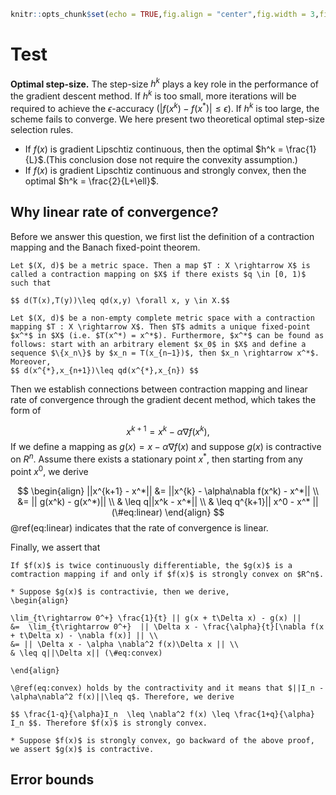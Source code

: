 ```r
knitr::opts_chunk$set(echo = TRUE,fig.align = "center",fig.width = 3,fig.height = 3)
```

# Test

**Optimal step-size.** The step-size $h^k$ plays a key role in the performance of the gradient descent method. If $h^k$ is too small, more iterations will be required to achieve the $\epsilon$-accuracy ($|f(x^k)-f(x^*)|\leq \epsilon$). If $h^k$ is too large, the scheme fails to converge. We here present two theoretical optimal step-size selection rules.

* If $f(x)$ is gradient Lipschtiz continuous, then the optimal $h^k = \frac{1}{L}$.(This conclusion dose not require the convexity assumption.) 
* If $f(x)$ is gradient Lipschtiz continuous and strongly convex, then the optimal $h^k = \frac{2}{L+\ell}$.

## Why linear rate of convergence? 

Before we answer this question, we first list the definition of a contraction mapping and the Banach fixed-point theorem.

```definition
Let $(X, d)$ be a metric space. Then a map $T : X \rightarrow X$ is called a contraction mapping on $X$ if there exists $q \in [0, 1)$ such that

$$ d(T(x),T(y))\leq qd(x,y) \forall x, y \in X.$$

```

```theorem
Let $(X, d)$ be a non-empty complete metric space with a contraction mapping $T : X \rightarrow X$. Then $T$ admits a unique fixed-point $x^*$ in $X$ (i.e. $T(x^*) = x^*$). Furthermore, $x^*$ can be found as follows: start with an arbitrary element $x_0$ in $X$ and define a sequence $\{x_n\}$ by $x_n = T(x_{n−1})$, then $x_n \rightarrow x^*$. Moreover,
$$ d(x^{*},x_{n+1})\leq qd(x^{*},x_{n}) $$
```

Then we establish connections between contraction mapping and linear rate of convergence through the gradient decent method, which takes the form of 

$$x^{k+1} = x^k - \alpha\nabla f(x^k),$$
If we  define a mapping as $g(x) = x - \alpha\nabla f(x)$ and suppose $g(x)$ is contractive on $R^n$. Assume there exists a stationary point $x^*$, then starting from any point $x^0$, we derive

$$
\begin{align}
||x^{k+1} - x^*|| &= ||x^{k} - \alpha\nabla f(x^k) - x^*|| \\
                  &= || g(x^k) - g(x^*)|| \\
                  & \leq q||x^k - x^*|| \\
                  & \leq q^{k+1}|| x^0 - x^* || (\#eq:linear)
\end{align}
$$
\@ref(eq:linear) indicates that the rate of convergence is linear.

Finally, we assert that 

```lemma
If $f(x)$ is twice continuously differentiable, the $g(x)$ is a comtraction mapping if and only if $f(x)$ is strongly convex on $R^n$.
```

```proof
* Suppose $g(x)$ is contractivie, then we derive,
\begin{align}

\lim_{t\rightarrow 0^+} \frac{1}{t} || g(x + t\Delta x) - g(x) || 
&=  \lim_{t\rightarrow 0^+}  || \Delta x - \frac{\alpha}{t}[\nabla f(x + t\Delta x) - \nabla f(x)] || \\
&= || \Delta x - \alpha \nabla^2 f(x)\Delta x || \\
& \leq q||\Delta x|| (\#eq:convex)

\end{align}

\@ref(eq:convex) holds by the contractivity and it means that $||I_n - \alpha\nabla^2 f(x)||\leq q$. Therefore, we derive

$$ \frac{1-q}{\alpha}I_n  \leq \nabla^2 f(x) \leq \frac{1+q}{\alpha} I_n $$. Therefore $f(x)$ is strongly convex.

* Suppose $f(x)$ is strongly convex, go backward of the above proof, we assert $g(x)$ is contractive.
```
## Error bounds


